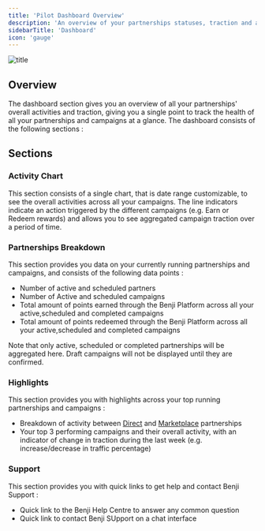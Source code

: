 ```yaml
---
title: 'Pilot Dashboard Overview'
description: 'An overview of your partnerships statuses, traction and activity'
sidebarTitle: 'Dashboard'
icon: 'gauge'
---
```


![title](/images/pilot/dashboard.png)


## Overview

The dashboard section gives you an overview of all your partnerships' overall activities and traction, giving you a single point to track the health of all your partnerships and campaigns at a glance.
The dashboard consists of the following sections  :

## Sections 
### Activity Chart
This section consists of a single chart, that is date range customizable, to see the overall activities across all your campaigns. The line indicators indicate an action triggered by the different campaigns (e.g. Earn or Redeem rewards) and allows you to see aggregated campaign traction over a period of time.

### Partnerships Breakdown
This section provides you data on your currently running partnerships and campaigns, and consists of the following data points : 
- Number of active and scheduled partners
- Number of Active and scheduled campaigns
- Total amount of points earned through the Benji Platform across all your active,scheduled and completed campaigns
- Total amount of points redeemed through the Benji Platform across all your active,scheduled and completed campaigns

<Note>Note that only active, scheduled or completed partnerships will be aggregated here. Draft campaigns will not be displayed until they are confirmed.</Note>

### Highlights
This section provides you with highlights across your top running partnerships and campaigns : 
- Breakdown of activity between [Direct](/pilot/concepts) and [Marketplace](/pilot/concepts) partnerships
- Your top 3 performing campaigns and their overall activity, with an indicator of change in traction during the last week (e.g. increase/decrease in traffic percentage)

### Support
This section provides you with quick links to get help and contact Benji Support :
- Quick link to the Benji Help Centre to answer any common question
- Quick link to contact Benji SUpport on a chat interface





